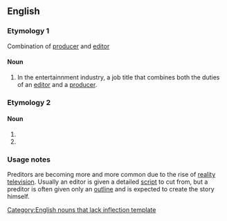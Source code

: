 ==English==

===Etymology 1===
Combination of [[producer]] and [[editor]]

====Noun====
{{en-noun}}

# In the entertainnment industry, a job title that combines both the duties of an [[editor]] and a [[producer]].

===Etymology 2===

====Noun====
{{infl|en|noun}}[[Category:English nouns that lack inflection template]]

# {{misspelling of|predator}}
# {{misspelling of|predictor}}

===Usage notes===
Preditors are becoming more and more common due to the rise of [[reality television]].  Usually an editor is given a detailed [[script]] to cut from, but a preditor is often given only an [[outline]] and is expected to create the story himself.
